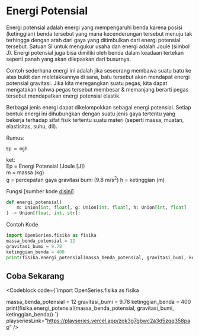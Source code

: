 
# Energi Potensial

Energi potensial adalah energi yang mempengaruhi benda karena posisi (ketinggian) benda tersebut yang mana kecenderungan tersebut menuju tak terhingga dengan arah dari gaya yang ditimbulkan dari energi potensial tersebut. Satuan SI untuk mengukur usaha dan energi adalah Joule (simbol J). Energi potensial juga bisa dimiliki oleh benda dalam keadaan tertekan seperti panah yang akan dilepaskan dari busurnya.

Contoh sederhana energi ini adalah jika seseorang membawa suatu batu ke atas bukit dan meletakkannya di sana, batu tersebut akan mendapat energi potensial gravitasi. Jika kita meregangkan suatu pegas, kita dapat mengatakan bahwa pegas tersebut membesar & memanjang berarti pegas tersebut mendapatkan energi potensial elastik.

Berbagai jenis energi dapat dikelompokkan sebagai energi potensial. Setiap bentuk energi ini dihubungkan dengan suatu jenis gaya tertentu yang bekerja terhadap sifat fisik tertentu suatu materi (seperti massa, muatan, elastisitas, suhu, dll).

Rumus:

```
Ep = mgh
```

ket: <br/>
Ep = Energi Potensial (Joule [J]) <br />
m = massa (kg) <br />
g = percepatan gaya gravitasi bumi (9.8 m/s<sup>2</sup>)
h = ketinggian (m)

Fungsi [sumber kode [disini](https://github.com/bellshade/OpenSeries/blob/main/OpenSeries/fisika.py#L116)]

```python
def energi_potensial(
    m: Union[int, float], g: Union[int, float], h: Union[int, float]
) -> Union[float, int, str]:
```

Contoh Kode

```python
import OpenSeries.fisika as fisika
massa_benda_potensial = 12
gravitasi_bumi = 9.78
ketinggian_benda = 400
print(fisika.energi_potensial(massa_benda_potensial, gravitasi_bumi, ketinggian_benda))
```

## Coba Sekarang

<Codeblock
    code={`import OpenSeries.fisika as fisika

massa_benda_potensial = 12
gravitasi_bumi = 9.78
ketinggian_benda = 400
print(fisika.energi_potensial(massa_benda_potensial, gravitasi_bumi, ketinggian_benda))
`}
playseriesLink="https://playseries.vercel.app/zok3g7gbwc2a3d5zqq358pao"
/>
